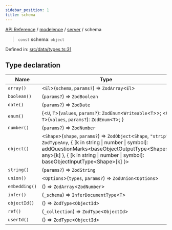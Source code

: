 ```yaml
---
sidebar_position: 1
title: schema
---
```


[API Reference](/api-reference/modelence/server/variables/../../../index) / [modelence](/api-reference/modelence/server/variables/../../index) / [server](/api-reference/modelence/server/variables/../index) / schema

> `const` **schema**: `object`

Defined in: [src/data/types.ts:31](https://github.com/modelence/modelence/blob/fb665d9aae241cad0ab509603cacf0636942b653/packages/modelence/src/data/types.ts#L31)

## Type declaration

| Name | Type | Default value | Defined in |
| ------ | ------ | ------ | ------ |
| <a id="array"></a> `array()` | \<`El`\>(`schema`, `params?`) => `ZodArray`\<`El`\> | `schemaArray` | [src/data/types.ts:36](https://github.com/modelence/modelence/blob/fb665d9aae241cad0ab509603cacf0636942b653/packages/modelence/src/data/types.ts#L36) |
| <a id="boolean"></a> `boolean()` | (`params?`) => `ZodBoolean` | `schemaBoolean` | [src/data/types.ts:35](https://github.com/modelence/modelence/blob/fb665d9aae241cad0ab509603cacf0636942b653/packages/modelence/src/data/types.ts#L35) |
| <a id="date"></a> `date()` | (`params?`) => `ZodDate` | `schemaDate` | [src/data/types.ts:34](https://github.com/modelence/modelence/blob/fb665d9aae241cad0ab509603cacf0636942b653/packages/modelence/src/data/types.ts#L34) |
| <a id="enum"></a> `enum()` | \{\<`U`, `T`\>(`values`, `params?`): `ZodEnum`\<`Writeable`\<`T`\>\>; \<`U`, `T`\>(`values`, `params?`): `ZodEnum`\<`T`\>; \} | `schemaEnum` | [src/data/types.ts:38](https://github.com/modelence/modelence/blob/fb665d9aae241cad0ab509603cacf0636942b653/packages/modelence/src/data/types.ts#L38) |
| <a id="number"></a> `number()` | (`params?`) => `ZodNumber` | `schemaNumber` | [src/data/types.ts:33](https://github.com/modelence/modelence/blob/fb665d9aae241cad0ab509603cacf0636942b653/packages/modelence/src/data/types.ts#L33) |
| <a id="object"></a> `object()` | \<`Shape`\>(`shape`, `params?`) => `ZodObject`\<`Shape`, `"strip"`, `ZodTypeAny`, \{ \[k in string \| number \| symbol\]: addQuestionMarks\<baseObjectOutputType\<Shape\>, any\>\[k\] \}, \{ \[k in string \| number \| symbol\]: baseObjectInputType\<Shape\>\[k\] \}\> | `schemaObject` | [src/data/types.ts:37](https://github.com/modelence/modelence/blob/fb665d9aae241cad0ab509603cacf0636942b653/packages/modelence/src/data/types.ts#L37) |
| <a id="string"></a> `string()` | (`params?`) => `ZodString` | `schemaString` | [src/data/types.ts:32](https://github.com/modelence/modelence/blob/fb665d9aae241cad0ab509603cacf0636942b653/packages/modelence/src/data/types.ts#L32) |
| <a id="union"></a> `union()` | \<`Options`\>(`types`, `params?`) => `ZodUnion`\<`Options`\> | - | [src/data/types.ts:53](https://github.com/modelence/modelence/blob/fb665d9aae241cad0ab509603cacf0636942b653/packages/modelence/src/data/types.ts#L53) |
| `embedding()` | () => `ZodArray`\<`ZodNumber`\> | - | [src/data/types.ts:39](https://github.com/modelence/modelence/blob/fb665d9aae241cad0ab509603cacf0636942b653/packages/modelence/src/data/types.ts#L39) |
| `infer()` | (`_schema`) => `InferDocumentType`\<`T`\> | - | [src/data/types.ts:54](https://github.com/modelence/modelence/blob/fb665d9aae241cad0ab509603cacf0636942b653/packages/modelence/src/data/types.ts#L54) |
| `objectId()` | () => `ZodType`\<`ObjectId`\> | - | [src/data/types.ts:42](https://github.com/modelence/modelence/blob/fb665d9aae241cad0ab509603cacf0636942b653/packages/modelence/src/data/types.ts#L42) |
| `ref()` | (`_collection`) => `ZodType`\<`ObjectId`\> | - | [src/data/types.ts:48](https://github.com/modelence/modelence/blob/fb665d9aae241cad0ab509603cacf0636942b653/packages/modelence/src/data/types.ts#L48) |
| `userId()` | () => `ZodType`\<`ObjectId`\> | - | [src/data/types.ts:45](https://github.com/modelence/modelence/blob/fb665d9aae241cad0ab509603cacf0636942b653/packages/modelence/src/data/types.ts#L45) |
